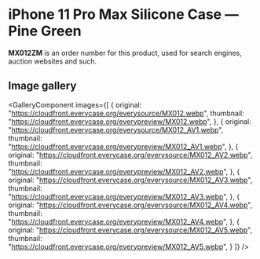 
# iPhone 11 Pro Max Silicone Case — Pine Green

<Callout type='info' emoji='👉🏻'>**MX012ZM** is an order number for this product, used for search engines, auction websites and such.</Callout>

## Image gallery

<GalleryComponent
    images={[
      {
        original: "https://cloudfront.everycase.org/everysource/MX012.webp",
        thumbnail: "https://cloudfront.everycase.org/everypreview/MX012.webp",
      },
      {
        original: "https://cloudfront.everycase.org/everysource/MX012_AV1.webp",
        thumbnail: "https://cloudfront.everycase.org/everypreview/MX012_AV1.webp",
      },
      {
        original: "https://cloudfront.everycase.org/everysource/MX012_AV2.webp",
        thumbnail: "https://cloudfront.everycase.org/everypreview/MX012_AV2.webp",
      },
      {
        original: "https://cloudfront.everycase.org/everysource/MX012_AV3.webp",
        thumbnail: "https://cloudfront.everycase.org/everypreview/MX012_AV3.webp",
      },
      {
        original: "https://cloudfront.everycase.org/everysource/MX012_AV4.webp",
        thumbnail: "https://cloudfront.everycase.org/everypreview/MX012_AV4.webp",
      },
      {
        original: "https://cloudfront.everycase.org/everysource/MX012_AV5.webp",
        thumbnail: "https://cloudfront.everycase.org/everypreview/MX012_AV5.webp",
      }
    ]}
  />
